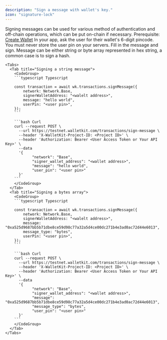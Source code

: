 ```yaml
---
description: "Sign a message with wallet's key."
icon: "signature-lock"
---
```

Signing messages can be used for various method of authentication and off-chain operations, which can be put on-chain if necessary.
<Note> Prerequisite: [Create Wallet](/wallets-api/create-wallet/create-scw)</Note>
<Steps>
    <Step title="Obtain user pincode">
    In your app, ask the user for their wallet's 6-digit pincode.
    <Warning>
    You must never store the user pin on your servers.
    </Warning>
    </Step>
    <Step title="Sign Message">
    Fill in the message and sign. Message can be either string or byte array represented in hex string, a common case is to sign a hash.

    <Tabs>
      <Tab title="Signing a string message">
        <CodeGroup>
        ```typescript Typescript

        const transaction = await wk.transactions.signMessage({
            network: Network.Base,
            signerWalletAddress: "<walelt address>",
            message: "hello world",
            userPin: "<user pin>",
        });
        ```

        ```bash Curl
        curl --request POST \
          --url https://testnet.walletkit.com/transactions/sign-message \
          --header 'X-WalletKit-Project-ID: <Project ID>' \
          --header 'Authorization: Bearer <User Access Token or Your API Key>' \
          --data 
          '{
                "network": "Base",
                "signer_wallet_address": "<wallet address>",
                "message": "hello world",
                "user_pin": "<user pin>"
          }'
        ```
        </CodeGroup>
      </Tab>
      <Tab title="Signing a bytes array">
        <CodeGroup>
        ```typescript Typescript

        const transaction = await wk.transactions.signMessage({
            network: Network.Base,
            signerWalletAddress: "<walelt address>",
            message: "0xa525d9687bb5b71dbe8ce59d98c77a32a5d4ce00dc271b4e3ad0ac72d44e6013",
            message_type: "bytes",
            userPin: "<user pin>",
        });
        ```

        ```bash Curl
        curl --request POST \
          --url https://testnet.walletkit.com/transactions/sign-message \
          --header 'X-WalletKit-Project-ID: <Project ID>' \
          --header 'Authorization: Bearer <User Access Token or Your API Key>' \
          --data 
          '{
                "network": "Base",
                "signer_wallet_address": "<wallet address>",
                "message": "0xa525d9687bb5b71dbe8ce59d98c77a32a5d4ce00dc271b4e3ad0ac72d44e6013",
                "message_type": "bytes",
                "user_pin": "<user pin>"
          }'
        ```
        </CodeGroup>
      </Tab>
    </Tabs>
  </Step>
</Steps>